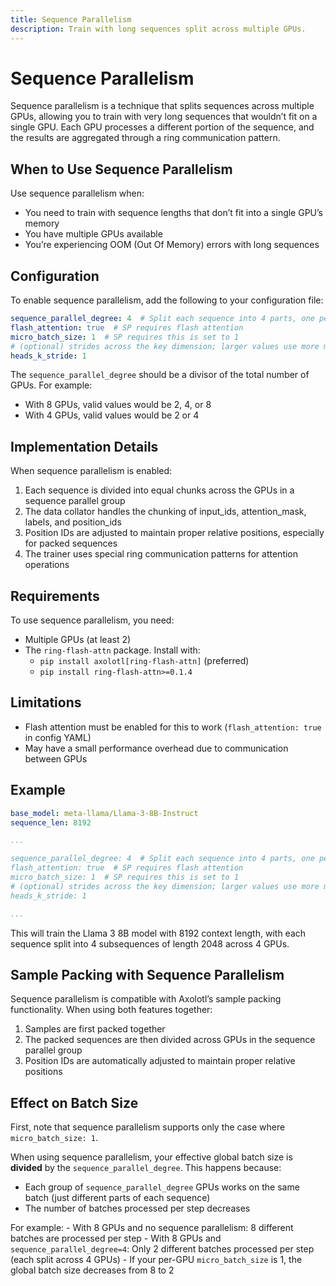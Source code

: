 ```yaml
---
title: Sequence Parallelism
description: Train with long sequences split across multiple GPUs.
---
```


# Sequence Parallelism

Sequence parallelism is a technique that splits sequences across multiple GPUs,
allowing you to train with very long sequences that wouldn't fit on a single GPU. Each
GPU processes a different portion of the sequence, and the results are aggregated
through a ring communication pattern.

## When to Use Sequence Parallelism

Use sequence parallelism when:

- You need to train with sequence lengths that don't fit into a single GPU's memory
- You have multiple GPUs available
- You're experiencing OOM (Out Of Memory) errors with long sequences

## Configuration

To enable sequence parallelism, add the following to your configuration file:

```yaml
sequence_parallel_degree: 4  # Split each sequence into 4 parts, one per GPU
flash_attention: true  # SP requires flash attention
micro_batch_size: 1  # SP requires this is set to 1
# (optional) strides across the key dimension; larger values use more memory but should make training a bit faster
heads_k_stride: 1
```

The `sequence_parallel_degree` should be a divisor of the total number of GPUs. For example:

- With 8 GPUs, valid values would be 2, 4, or 8
- With 4 GPUs, valid values would be 2 or 4

## Implementation Details

When sequence parallelism is enabled:

1. Each sequence is divided into equal chunks across the GPUs in a sequence parallel group
2. The data collator handles the chunking of input_ids, attention_mask, labels, and position_ids
3. Position IDs are adjusted to maintain proper relative positions, especially for packed sequences
4. The trainer uses special ring communication patterns for attention operations

## Requirements

To use sequence parallelism, you need:

- Multiple GPUs (at least 2)
- The `ring-flash-attn` package. Install with:
  - `pip install axolotl[ring-flash-attn]` (preferred)
  - `pip install ring-flash-attn>=0.1.4`

## Limitations

- Flash attention must be enabled for this to work (`flash_attention: true` in config YAML)
- May have a small performance overhead due to communication between GPUs

## Example

```yaml
base_model: meta-llama/Llama-3-8B-Instruct
sequence_len: 8192

...

sequence_parallel_degree: 4  # Split each sequence into 4 parts, one per GPU
flash_attention: true  # SP requires flash attention
micro_batch_size: 1  # SP requires this is set to 1
# (optional) strides across the key dimension; larger values use more memory but should make training a bit faster
heads_k_stride: 1

...
```

This will train the Llama 3 8B model with 8192 context length, with each sequence split
into 4 subsequences of length 2048 across 4 GPUs.

## Sample Packing with Sequence Parallelism

Sequence parallelism is compatible with Axolotl's sample packing functionality. When using both features together:

1. Samples are first packed together
2. The packed sequences are then divided across GPUs in the sequence parallel group
3. Position IDs are automatically adjusted to maintain proper relative positions

## Effect on Batch Size

First, note that sequence parallelism supports only the case where `micro_batch_size: 1`.

When using sequence parallelism, your effective global batch size is **divided** by the `sequence_parallel_degree`. This happens because:

- Each group of `sequence_parallel_degree` GPUs works on the same batch (just different parts of each sequence)
- The number of batches processed per step decreases

For example:
- With 8 GPUs and no sequence parallelism: 8 different batches are processed per step
- With 8 GPUs and `sequence_parallel_degree=4`: Only 2 different batches processed per step (each split across 4 GPUs)
- If your per-GPU `micro_batch_size` is 1, the global batch size decreases from 8 to 2
